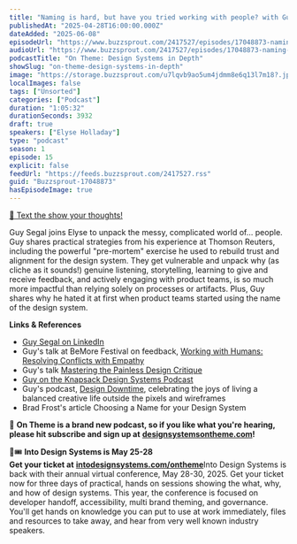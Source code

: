 ```yaml
---
title: "Naming is hard, but have you tried working with people? with Guy Segal — #15"
publishedAt: "2025-04-28T16:00:00.000Z"
dateAdded: "2025-06-08"
episodeUrl: "https://www.buzzsprout.com/2417527/episodes/17048873-naming-is-hard-but-have-you-tried-working-with-people-with-guy-segal-15.mp3"
audioUrl: "https://www.buzzsprout.com/2417527/episodes/17048873-naming-is-hard-but-have-you-tried-working-with-people-with-guy-segal-15.mp3"
podcastTitle: "On Theme: Design Systems in Depth"
showSlug: "on-theme-design-systems-in-depth"
image: "https://storage.buzzsprout.com/u7lqvb9ao5um4jdmm8e6q13l7m18?.jpg"
localImages: false
tags: ["Unsorted"]
categories: ["Podcast"]
duration: "1:05:32"
durationSeconds: 3932
draft: true
speakers: ["Elyse Holladay"]
type: "podcast"
season: 1
episode: 15
explicit: false
feedUrl: "https://feeds.buzzsprout.com/2417527.rss"
guid: "Buzzsprout-17048873"
hasEpisodeImage: true
---
```

[📲 Text the show your thoughts!](https://www.buzzsprout.com/twilio/text_messages/2417527/open_sms)

Guy Segal joins Elyse to unpack the messy, complicated world of… people. Guy shares practical strategies from his experience at Thomson Reuters, including the powerful "pre-mortem" exercise he used to rebuild trust and alignment for the design system. They get vulnerable and unpack why (as cliche as it sounds!) genuine listening, storytelling, learning to give and receive feedback, and actively engaging with product teams, is so much more impactful than relying solely on processes or artifacts. Plus, Guy shares why he hated it at first when product teams started using the name of the design system.

**Links & References**

-   [Guy Segal on LinkedIn](https://www.linkedin.com/in/guysegal/)
-   Guy's talk at BeMore Festival on feedback, [Working with Humans: Resolving Conflicts with Empathy](https://www.youtube.com/watch?v=46geT3t6Tqc)
-   Guy's talk [Mastering the Painless Design Critique](https://www.youtube.com/watch?v=NqW4nQQtSGw)
-   [Guy on the Knapsack Design Systems Podcast](https://www.knapsack.cloud/blog/designed-for-success-how-guy-segal-built-a-design-system-that-product-teams-want-to-use)
-   Guy's podcast, [Design Downtime](https://rss.com/podcasts/designdowntime/), celebrating the joys of living a balanced creative life outside the pixels and wireframes
-   Brad Frost's article Choosing a Name for your Design System

💖 **On Theme is a brand new podcast, so if you like what you're hearing, please hit subscribe and sign up at** [**designsystemsontheme.com**](http://designsystemsontheme.com/)**!**

🎨🎟️ **Into Design Systems is May 25-28  
Get your ticket at** [**intodesignsystems.com/ontheme**](http://intodesignsystems.com/ontheme)Into Design Systems is back with their annual virtual conference, May 28-30, 2025. Get your ticket now for three days of practical, hands on sessions showing the what, why, and how of design systems. This year, the conference is focused on developer handoff, accessibility, multi brand theming, and governance. You'll get hands on knowledge you can put to use at work immediately, files and resources to take away, and hear from very well known industry speakers.
